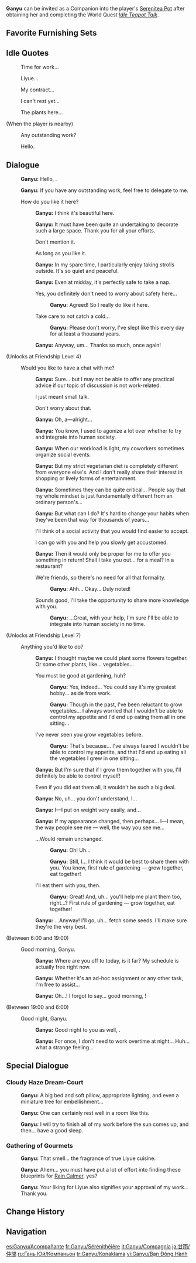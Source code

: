 {{CharacterTabs}}
{{Furnishing Infobox
|title          = Ganyu
|id             = 368125
|image          = Character Ganyu Thumb.png
|category       = Companion
|subcategory    = Companion
|quality        = 5
|adeptal_energy = 300
|load           = 1200
|description    = Character In-Residence
}}
'''Ganyu''' can be invited as a Companion into the player's [[Serenitea Pot]] after obtaining her and completing the World Quest ''[[Idle Teapot Talk]]''.

==Favorite Furnishing Sets==
{{HousingCompanion|favorite}}
{{Companion Favor Table}}

==Idle Quotes==
{{Dialogue Start}}
: {{DIcon|Idle}} Time for work...
: {{DIcon|Idle}} Liyue...
: {{DIcon|Idle}} My contract...
: {{DIcon|Idle}} I can't rest yet...
: {{DIcon|Idle}} The plants here...

;(When the player is nearby)
: {{DIcon|Idle}} Any outstanding work?
: {{DIcon|Idle}} Hello.
{{Dialogue End}}

==Dialogue==
{{Dialogue Start}}
:{{A|vo ganyu mimitomo hello 01.ogg}} '''Ganyu:''' Hello, {{Traveler}}.
:{{A|vo ganyu mimitomo hello 02.ogg}} '''Ganyu:''' If you have any outstanding work, feel free to delegate to me.
:{{DIcon}} How do you like it here?
::{{A|vo ganyu mimitomo friendship1 01.ogg}} '''Ganyu:''' I think it's beautiful here.
::{{A|vo ganyu mimitomo friendship1 02.ogg}} '''Ganyu:''' It must have been quite an undertaking to decorate such a large space. Thank you for all your efforts.
::{{DIcon}} Don't mention it.
::{{DIcon}} As long as you like it.
::{{A|vo ganyu mimitomo friendship1 03.ogg}} '''Ganyu:''' In my spare time, I particularly enjoy taking strolls outside. It's so quiet and peaceful.
::{{A|vo ganyu mimitomo friendship1 04.ogg}} '''Ganyu:''' Even at midday, it's perfectly safe to take a nap.
::{{DIcon}} Yes, you definitely don't need to worry about safety here...
:::{{A|vo ganyu mimitomo friendship1 05a.ogg}} '''Ganyu:''' Agreed! So I really do like it here.
::{{DIcon}} Take care to not catch a cold...
:::{{A|vo ganyu mimitomo friendship1 05b.ogg}} '''Ganyu:''' Please don't worry, I've slept like this every day for at least a thousand years.
::{{A|vo ganyu mimitomo friendship1 06.ogg}} '''Ganyu:''' Anyway, um... Thanks so much, once again!
;(Unlocks at Friendship Level 4)
:{{DIcon}} Would you like to have a chat with me?
::{{A|vo ganyu mimitomo friendship2 01.ogg}} '''Ganyu:''' Sure... but I may not be able to offer any practical advice if our topic of discussion is not work-related.
::{{DIcon}} I just meant small talk.
::{{DIcon}} Don't worry about that.
::{{A|vo ganyu mimitomo friendship2 02.ogg}} '''Ganyu:''' Oh, a&mdash;alright...
::{{A|vo ganyu mimitomo friendship2 03.ogg}} '''Ganyu:''' You know, I used to agonize a lot over whether to try and integrate into human society.
::{{A|vo ganyu mimitomo friendship2 04.ogg}} '''Ganyu:''' When our workload is light, my coworkers sometimes organize social events.
::{{A|vo ganyu mimitomo friendship2 05.ogg}} '''Ganyu:''' But my strict vegetarian diet is completely different from everyone else's. And I don't really share their interest in shopping or lively forms of entertainment.
::{{A|vo ganyu mimitomo friendship2 06.ogg}} '''Ganyu:''' Sometimes they can be quite critical... People say that my whole mindset is just fundamentally different from an ordinary person's...
::{{A|vo ganyu mimitomo friendship2 07.ogg}} '''Ganyu:''' But what can I do? It's hard to change your habits when they've been that way for thousands of years...
::{{DIcon}} I'll think of a social activity that you would find easier to accept.
::{{DIcon}} I can go with you and help you slowly get accustomed.
::{{A|vo ganyu mimitomo friendship2 08.ogg}} '''Ganyu:''' Then it would only be proper for me to offer you something in return! Shall I take you out... for a meal? In a restaurant?
::{{DIcon}} We're friends, so there's no need for all that formality.
:::{{A|vo ganyu mimitomo friendship2 09a.ogg}} '''Ganyu:''' Ahh... Okay... Duly noted!
::{{DIcon}} Sounds good, I'll take the opportunity to share more knowledge with you.
:::{{A|vo ganyu mimitomo friendship2 09b.ogg}} '''Ganyu:''' ...Great, with your help, I'm sure I'll be able to integrate into human society in no time.
;(Unlocks at Friendship Level 7)
:{{DIcon}} Anything you'd like to do?
::{{A|vo ganyu mimitomo friendship3 01.ogg}} '''Ganyu:''' I thought maybe we could plant some flowers together. Or some other plants, like... vegetables...
::{{DIcon}} You must be good at gardening, huh?
:::{{A|vo ganyu mimitomo friendship3 02a 1.ogg}} '''Ganyu:''' Yes, indeed... You could say it's my greatest hobby... aside from work.
:::{{A|vo ganyu mimitomo friendship3 02a 2.ogg}} '''Ganyu:''' Though in the past, I've been reluctant to grow vegetables... I always worried that I wouldn't be able to control my appetite and I'd end up eating them all in one sitting...
::{{DIcon}} I've never seen you grow vegetables before.
:::{{A|vo ganyu mimitomo friendship3 02b.ogg}} '''Ganyu:''' That's because... I've always feared I wouldn't be able to control my appetite, and that I'd end up eating all the vegetables I grew in one sitting...
::{{A|vo ganyu mimitomo friendship3 03.ogg}} '''Ganyu:''' But I'm sure that if I grow them together with you, I'll definitely be able to control myself!
::{{DIcon}} Even if you did eat them all, it wouldn't be such a big deal.
::{{A|vo ganyu mimitomo friendship3 04.ogg}} '''Ganyu:''' No, uh... you don't understand, I...
::{{A|vo ganyu mimitomo friendship3 05.ogg}} '''Ganyu:''' I&mdash;I put on weight very easily, and...
::{{A|vo ganyu mimitomo friendship3 06.ogg}} '''Ganyu:''' If my appearance changed, then perhaps... I&mdash;I mean, the way people see me &mdash; well, the way you see me...
::{{DIcon}} ...Would remain unchanged.
:::{{A|vo ganyu mimitomo friendship3 07a 1.ogg}} '''Ganyu:''' Oh! Uh...
:::{{A|vo ganyu mimitomo friendship3 07a 2.ogg}} '''Ganyu:''' Still, I... I think it would be best to share them with you. You know, first rule of gardening &mdash; grow together, eat together!
::{{DIcon}} I'll eat them with you, then.
:::{{A|vo ganyu mimitomo friendship3 07b.ogg}} '''Ganyu:''' Great! And, uh... you'll help me plant them too, right...? First rule of gardening &mdash; grow together, eat together!
::{{A|vo ganyu mimitomo friendship3 08.ogg}} '''Ganyu:''' ...Anyway! I'll go, uh... fetch some seeds. I'll make sure they're the very best.
;<nowiki>(Between 6:00 and 19:00)</nowiki>
:{{DIcon}} Good morning, Ganyu.
::{{A|vo ganyu mimitomo morning 01.ogg}} '''Ganyu:''' Where are you off to today, is it far? My schedule is actually free right now.
::{{A|vo ganyu mimitomo morning 02.ogg}} '''Ganyu:''' Whether it's an ad-hoc assignment or any other task, I'm free to assist...
::{{A|vo ganyu mimitomo morning 03.ogg}} '''Ganyu:''' Oh...! I forgot to say... good morning, {{Traveler}}!
;<nowiki>(Between 19:00 and 6:00)</nowiki>
:{{DIcon}} Good night, Ganyu.
::{{A|vo ganyu mimitomo night 01.ogg}} '''Ganyu:''' Good night to you as well, {{Traveler}}.
::{{A|vo ganyu mimitomo night 02.ogg}} '''Ganyu:''' For once, I don't need to work overtime at night... Huh... what a strange feeling...

{{Dialogue End}}

==Special Dialogue==
{{HousingCompanion|special}}

===Cloudy Haze Dream-Court===
{{Dialogue Start}}
:{{A|vo mimitomo ly ganyu bedroom 01.ogg}} '''Ganyu:''' A big bed and soft pillow, appropriate lighting, and even a miniature tree for embellishment...
:{{A|vo mimitomo ly ganyu bedroom 02.ogg}} '''Ganyu:''' One can certainly rest well in a room like this.
:{{A|vo mimitomo ly ganyu bedroom 03.ogg}} '''Ganyu:''' I will try to finish all of my work before the sun comes up, and then... have a good sleep.
{{Dialogue End}}

===Gathering of Gourmets===
{{Dialogue Start}}
:{{A|vo mimitomo ly ganyu restaurant 01.ogg}} '''Ganyu:''' That smell... the fragrance of true Liyue cuisine.
:{{A|vo mimitomo ly ganyu restaurant 02.ogg}} '''Ganyu:''' Ahem... you must have put a lot of effort into finding these blueprints for [[Tubby|Rain Calmer]], yes?
:{{A|vo mimitomo ly ganyu restaurant 03.ogg}} '''Ganyu:''' Your liking for Liyue also signifies your approval of my work... Thank you.
{{Dialogue End}}

==Change History==
{{Change History|1.6}}

==Navigation==
{{Furnishing Navbox/Living|Companion}}

[[es:Ganyu/Acompañante]]
[[fr:Ganyu/Sérénithéière]]
[[it:Ganyu/Compagnia]]
[[ja:甘雨/仲間]]
[[ru:Гань Юй/Компаньон]]
[[tr:Ganyu/Konaklama]]
[[vi:Ganyu/Bạn Đồng Hành]]